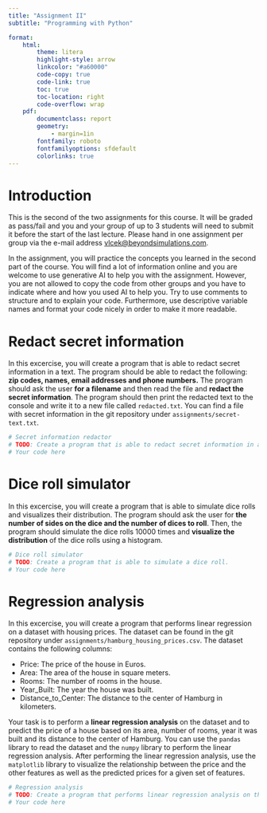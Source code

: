 ```yaml
---
title: "Assignment II"
subtitle: "Programming with Python"

format:
    html:
        theme: litera
        highlight-style: arrow
        linkcolor: "#a60000"
        code-copy: true
        code-link: true
        toc: true
        toc-location: right
        code-overflow: wrap
    pdf: 
        documentclass: report
        geometry:
            - margin=1in
        fontfamily: roboto
        fontfamilyoptions: sfdefault
        colorlinks: true
---
```


# Introduction
This is the second of the two assignments for this course. It will be graded as pass/fail and you and your group of up to 3 students will need to submit it before the start of the last lecture. Please hand in one assignment per group via the e-mail address [vlcek@beyondsimulations.com](mailto:vlcek@beyondsimulations.com).

In the assignment, you will practice the concepts you learned in the second part of the course. You will find a lot of information online and you are welcome to use generative AI to help you with the assignment. However, you are not allowed to copy the code from other groups and you have to indicate where and how you used AI to help you. Try to use comments to structure and to explain your code. Furthermore, use descriptive variable names and format your code nicely in order to make it more readable.

# Redact secret information
In this excercise, you will create a program that is able to redact secret information in a text. The program should be able to redact the following: **zip codes, names, email addresses and phone numbers.** The program should ask the user **for a filename** and then read the file and **redact the secret information**. The program should then print the redacted text to the console and write it to a new file called `redacted.txt`. You can find a file with secret information in the git repository under `assignments/secret-text.txt`.

```python
# Secret information redactor
# TODO: Create a program that is able to redact secret information in a text.
# Your code here
```    
   
# Dice roll simulator
In this excercise, you will create a program that is able to simulate dice rolls and visualizes their distribution. The program should ask the user for **the number of sides on the dice and the number of dices to roll**. Then, the program should simulate the dice rolls 10000 times and **visualize the distribution** of the dice rolls using a histogram.    

```python
# Dice roll simulator
# TODO: Create a program that is able to simulate a dice roll.
# Your code here
```

# Regression analysis
In this excercise, you will create a program that performs linear regression on a dataset with housing prices. The  dataset can be found in the git repository under `assignments/hamburg_housing_prices.csv`. The dataset contains the following columns:

- Price: The price of the house in Euros.
- Area: The area of the house in square meters.
- Rooms: The number of rooms in the house.
- Year_Built: The year the house was built.
- Distance_to_Center: The distance to the center of Hamburg in kilometers.  

Your task is to perform a **linear regression analysis** on the dataset and to predict the price of a house based on its area, number of rooms, year it was built and its distance to the center of Hamburg. You can use the `pandas` library to read the dataset and the `numpy` library to perform the linear regression analysis. After performing the linear regression analysis, use the `matplotlib` library to visualize the relationship between the price and the other features as well as the predicted prices for a given set of features.

```python
# Regression analysis
# TODO: Create a program that performs linear regression analysis on the dataset.
# Your code here
```